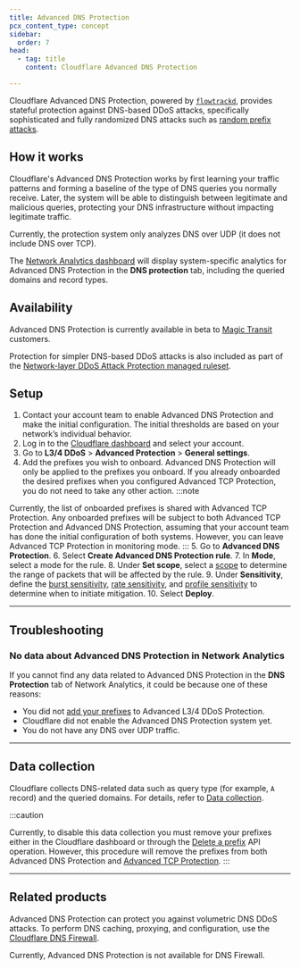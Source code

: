 ```yaml
---
title: Advanced DNS Protection
pcx_content_type: concept
sidebar:
  order: 7
head:
  - tag: title
    content: Cloudflare Advanced DNS Protection

---
```


Cloudflare Advanced DNS Protection, powered by [`flowtrackd`](https://blog.cloudflare.com/announcing-flowtrackd/), provides stateful protection against DNS-based DDoS attacks, specifically sophisticated and fully randomized DNS attacks such as [random prefix attacks](/dns/dns-firewall/random-prefix-attacks/about/).

## How it works

Cloudflare's Advanced DNS Protection works by first learning your traffic patterns and forming a baseline of the type of DNS queries you normally receive. Later, the system will be able to distinguish between legitimate and malicious queries, protecting your DNS infrastructure without impacting legitimate traffic.

Currently, the protection system only analyzes DNS over UDP (it does not include DNS over TCP).

The [Network Analytics dashboard](/analytics/network-analytics/) will display system-specific analytics for Advanced DNS Protection in the **DNS protection** tab, including the queried domains and record types.

## Availability

Advanced DNS Protection is currently available in beta to [Magic Transit](/magic-transit/) customers.

Protection for simpler DNS-based DDoS attacks is also included as part of the [Network-layer DDoS Attack Protection managed ruleset](/ddos-protection/managed-rulesets/network/).

## Setup

1. Contact your account team to enable Advanced DNS Protection and make the initial configuration. The initial thresholds are based on your network’s individual behavior.
2. Log in to the [Cloudflare dashboard](https://dash.cloudflare.com/login) and select your account.
3. Go to **L3/4 DDoS** > **Advanced Protection** > **General settings**.
4. Add the prefixes you wish to onboard. Advanced DNS Protection will only be applied to the prefixes you onboard. If you already onboarded the desired prefixes when you configured Advanced TCP Protection, you do not need to take any other action.
:::note

Currently, the list of onboarded prefixes is shared with Advanced TCP Protection. Any onboarded prefixes will be subject to both Advanced TCP Protection and Advanced DNS Protection, assuming that your account team has done the initial configuration of both systems. However, you can leave Advanced TCP Protection in monitoring mode.
:::
5. Go to **Advanced DNS Protection**.
6. Select **Create Advanced DNS Protection rule**.
7. In **Mode**, select a mode for the rule.
8. Under **Set scope**, select a [scope](/ddos-protection/tcp-protection/rule-settings/#scope) to determine the range of packets that will be affected by the rule.
9. Under **Sensitivity**, define the [burst sensitivity](/ddos-protection/tcp-protection/rule-settings/#burst-sensitivity), [rate sensitivity](/ddos-protection/tcp-protection/rule-settings/#rate-sensitivity), and [profile sensitivity](/ddos-protection/tcp-protection/rule-settings/#profile-sensitivity) to determine when to initiate mitigation.
10. Select **Deploy**.

---

## Troubleshooting

### No data about Advanced DNS Protection in Network Analytics

If you cannot find any data related to Advanced DNS Protection in the **DNS Protection** tab of Network Analytics, it could be because one of these reasons:

- You did not [add your prefixes](/ddos-protection/tcp-protection/how-to/add-prefix/) to Advanced L3/4 DDoS Protection.
- Cloudflare did not enable the Advanced DNS Protection system yet.
- You do not have any DNS over UDP traffic.

---

## Data collection

Cloudflare collects DNS-related data such as query type (for example, `A` record) and the queried domains. For details, refer to [Data collection](/analytics/network-analytics/reference/data-collection/).

:::caution

Currently, to disable this data collection you must remove your prefixes either in the Cloudflare dashboard or through the [Delete a prefix](/ddos-protection/tcp-protection/api/#prefix-operations) API operation. However, this procedure will remove the prefixes from both Advanced DNS Protection and [Advanced TCP Protection](/ddos-protection/tcp-protection/).
:::

---

## Related products

Advanced DNS Protection can protect you against volumetric DNS DDoS attacks. To perform DNS caching, proxying, and configuration, use the [Cloudflare DNS Firewall](/dns/dns-firewall/).

Currently, Advanced DNS Protection is not available for DNS Firewall.
